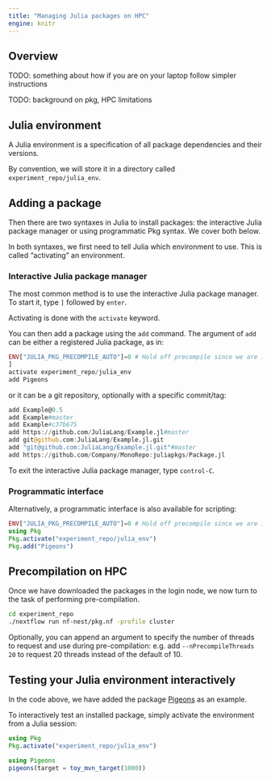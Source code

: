 ```yaml
---
title: "Managing Julia packages on HPC"
engine: knitr
---
```


## Overview 

TODO: something about how if you are on your laptop follow simpler instructions

TODO: background on pkg, HPC limitations


## Julia environment

A Julia environment is a specification of all package 
dependencies and their versions. 

By convention, we will store it in a 
directory called `experiment_repo/julia_env`.


## Adding a package

Then there are two syntaxes in Julia to install packages: the 
interactive Julia package manager or using programmatic Pkg 
syntax. We cover both below. 

In both syntaxes, we first need to tell Julia which environment 
to use. This is called "activating" an environment.


### Interactive Julia package manager

The most common method is to use the interactive Julia package 
manager. To start it, type `]` followed by `enter`. 

Activating is done with the `activate` keyword. 

You can then add a package using the `add` command. The argument of 
`add` can be either a registered Julia package, as in:

```julia
ENV["JULIA_PKG_PRECOMPILE_AUTO"]=0 # Hold off precompile since we are in login node
]
activate experiment_repo/julia_env
add Pigeons
```

or it can be a git repository, optionally with a specific 
commit/tag:

```julia
add Example@0.5
add Example#master
add Example#c37b675
add https://github.com/JuliaLang/Example.jl#master
add git@github.com:JuliaLang/Example.jl.git
add "git@github.com:JuliaLang/Example.jl.git"#master
add https://github.com/Company/MonoRepo:juliapkgs/Package.jl
```

To exit the interactive Julia package manager, type `control-C`.


### Programmatic interface

Alternatively, a programmatic interface is also available 
for scripting:

```julia
ENV["JULIA_PKG_PRECOMPILE_AUTO"]=0 # Hold off precompile since we are in login node
using Pkg 
Pkg.activate("experiment_repo/julia_env")
Pkg.add("Pigeons")
```


## Precompilation on HPC

Once we have downloaded the packages in the login node, 
we now turn to the task of performing pre-compilation. 

```bash
cd experiment_repo 
./nextflow run nf-nest/pkg.nf -profile cluster
```

Optionally, you can append an argument to 
specify the number of threads 
to request and use during pre-compilation: e.g. add `--nPrecompileThreads 20` 
to request 20 threads instead of the default of 10. 

## Testing your Julia environment interactively

In the code above, we have added the package 
[Pigeons](https://github.com/Julia-Tempering/Pigeons.jl) as an example. 

To interactively test an installed package, simply activate the 
environment from a Julia session:

```julia
using Pkg
Pkg.activate("experiment_repo/julia_env")

using Pigeons
pigeons(target = toy_mvn_target(1000))
```


